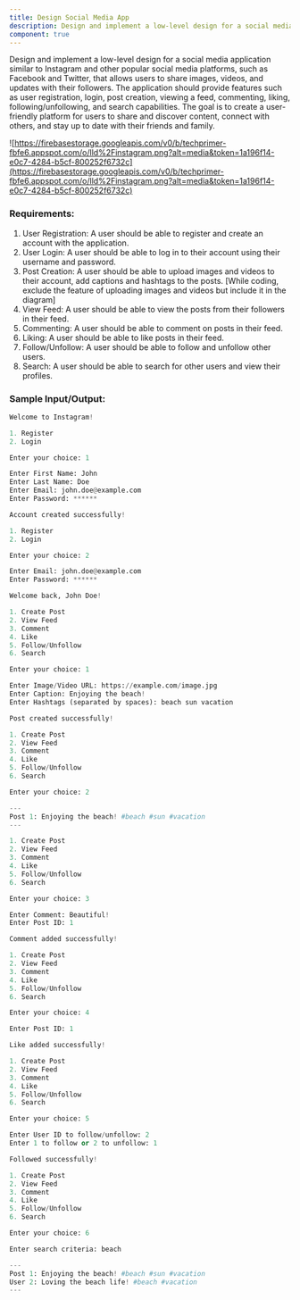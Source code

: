 ```yaml
---
title: Design Social Media App
description: Design and implement a low-level design for a social media application similar to Instagram and other popular social media platforms, such as Facebook and Twitter, that allows users to share images, videos, and updates with their followers. The application should provide features such as user registration, login, post creation, viewing a feed, commenting, liking, following/unfollowing, and search capabilities. The goal is to create a user-friendly platform for users to share and discover content, connect with others, and stay up to date with their friends and family.
component: true
---
```


Design and implement a low-level design for a social media application similar to Instagram and other popular social media platforms, such as Facebook and Twitter, that allows users to share images, videos, and updates with their followers. The application should provide features such as user registration, login, post creation, viewing a feed, commenting, liking, following/unfollowing, and search capabilities. The goal is to create a user-friendly platform for users to share and discover content, connect with others, and stay up to date with their friends and family.

![https://firebasestorage.googleapis.com/v0/b/techprimer-fbfe6.appspot.com/o/lld%2Finstagram.png?alt=media&token=1a196f14-e0c7-4284-b5cf-800252f6732c](https://firebasestorage.googleapis.com/v0/b/techprimer-fbfe6.appspot.com/o/lld%2Finstagram.png?alt=media&token=1a196f14-e0c7-4284-b5cf-800252f6732c)

### Requirements:

1. User Registration: A user should be able to register and create an account with the application.
2. User Login: A user should be able to log in to their account using their username and password.
3. Post Creation: A user should be able to upload images and videos to their account, add captions and hashtags to the posts. [While coding, exclude the feature of uploading images and videos but include it in the diagram]
4. View Feed: A user should be able to view the posts from their followers in their feed.
5. Commenting: A user should be able to comment on posts in their feed.
6. Liking: A user should be able to like posts in their feed.
7. Follow/Unfollow: A user should be able to follow and unfollow other users.
8. Search: A user should be able to search for other users and view their profiles.

### Sample Input/Output:

```python
Welcome to Instagram!

1. Register
2. Login

Enter your choice: 1

Enter First Name: John
Enter Last Name: Doe
Enter Email: john.doe@example.com
Enter Password: ******

Account created successfully!

1. Register
2. Login

Enter your choice: 2

Enter Email: john.doe@example.com
Enter Password: ******

Welcome back, John Doe!

1. Create Post
2. View Feed
3. Comment
4. Like
5. Follow/Unfollow
6. Search

Enter your choice: 1

Enter Image/Video URL: https://example.com/image.jpg
Enter Caption: Enjoying the beach!
Enter Hashtags (separated by spaces): beach sun vacation

Post created successfully!

1. Create Post
2. View Feed
3. Comment
4. Like
5. Follow/Unfollow
6. Search

Enter your choice: 2

---
Post 1: Enjoying the beach! #beach #sun #vacation
---

1. Create Post
2. View Feed
3. Comment
4. Like
5. Follow/Unfollow
6. Search

Enter your choice: 3

Enter Comment: Beautiful!
Enter Post ID: 1

Comment added successfully!

1. Create Post
2. View Feed
3. Comment
4. Like
5. Follow/Unfollow
6. Search

Enter your choice: 4

Enter Post ID: 1

Like added successfully!

1. Create Post
2. View Feed
3. Comment
4. Like
5. Follow/Unfollow
6. Search

Enter your choice: 5

Enter User ID to follow/unfollow: 2
Enter 1 to follow or 2 to unfollow: 1

Followed successfully!

1. Create Post
2. View Feed
3. Comment
4. Like
5. Follow/Unfollow
6. Search

Enter your choice: 6

Enter search criteria: beach

---
Post 1: Enjoying the beach! #beach #sun #vacation
User 2: Loving the beach life! #beach #vacation
---
```
